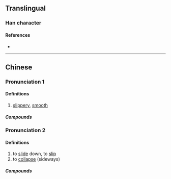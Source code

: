 {{character info/new}}
==Translingual==

===Han character===
{{Han char|rn=85|rad=水|as=16|sn=19|four=34132|canj=ENLB|ids=⿰氵隨}}

====References====
* {{Han ref|kx=0660.130|dkj=18665|dj=1070.060|hdz=31774.080|uh=7021|ud=28705|bh=F261|bd=62049}}

----

==Chinese==
{{zh-forms}}

===Pronunciation 1===
{{zh-pron
|m=suǐ
|c=seoi5
|h=pfs=
|md=
|mn=
|w=
|mc=y
|oc=y
|cat=n
}}

====Definitions====
{{zh-hanzi}}

# [[slippery]], [[smooth]]

=====Compounds=====
{{zh-der|滫瀡}}

===Pronunciation 2===
{{zh-pron
|c=soe4
|cat=v
}}

====Definitions====
{{zh-hanzi}} {{tlb|zh|Cantonese}}

# to [[slide]] down, to [[slip]]
# to [[collapse]] (sideways)

=====Compounds=====
{{zh-der|瀡滑梯}}